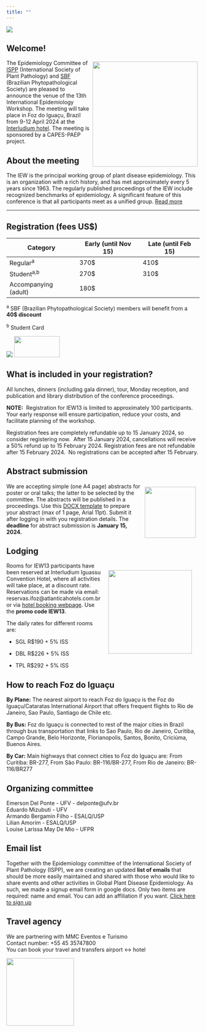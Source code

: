 ```yaml
---
title: ""
---
```


![](figs/iew13f.png)

## Welcome!

![](figs/logos_apoio.png){style="margin:5px; float: right" width="274"}

The Epidemiology Committee of [ISPP](https://www.isppweb.org/) (International Society of Plant Pathology) and [SBF](http://www.sbfitopatologia.org.br) (Brazilian Phytopathological Society) are pleased to announce the venue of the 13th International Epidemiology Workshop. The meeting will take place in Foz do Iguaçu, Brazil from 9-12 April 2024 at the [Interludium hotel](https://interludiumhotel.com/). The meeting is sponsored by a CAPES-PAEP project.

## About the meeting

The IEW is the principal working group of plant disease epidemiology. This is an organization with a rich history, and has met approximately every 5 years since 1963. The regularly published proceedings of the IEW include recognized benchmarks of epidemiology. A significant feature of this conference is that all participants meet as a unified group. [Read more](about.html)

------------------------------------------------------------------------

## Registration (fees US\$)

| Category             | Early (until Nov 15) | Late (until Feb 15) |
|----------------------|----------------------|---------------------|
| Regular^a^           | 370\$                | 410\$               |
| Student^a,b^         | 270\$                | 310\$               |
| Accompanying (adult) | 180\$                |                     |

^a^ SBF (Brazilian Phytopathological Society) members will benefit from a **40\$ discount**

^b^ Student Card

[![](figs/register.png)](https://e3sys.com.br/iew13/) [![](figs/login.png){width="119" height="55"}](https://e3sys.com.br/iew13/access)

## What is included in your registration?

All lunches, dinners (including gala dinner), tour, Monday reception, and publication and library distribution of the conference proceedings.

**NOTE:**  Registration for IEW13 is limited to approximately 100 participants. Your early response will ensure participation, reduce your costs, and facilitate planning of the workshop.

Registration fees are completely refundable up to 15 January 2024, so consider registering now.  After 15 January 2024, cancellations will receive a 50% refund up to 15 February 2024. Registration fees are not refundable after 15 February 2024.  No registrations can be accepted after 15 February.

## Abstract submission

[![](figs/abstract.png){style="float: right; margin: 10px" width="133"}](https://e3sys.com.br/iew13/access)We are accepting simple (one A4 page) abstracts for poster or oral talks; the latter to be selected by the committee. The abstracts will be published in a proceedings. Use this [DOCX template](sample_abstract_IEW13.docx) to prepare your abstract (max of 1 page, Arial 11pt). Submit it after logging in with you registration details. The **deadline** for abstract submission is **January 15, 2024.**

## Lodging

![](figs/interludium.jpg){style="float: right; margin: 20px" width="218"}Rooms for IEW13 participants have been reserved at Interludium Iguassu Convention Hotel, where all activities will take place, at a discount rate. Reservations can be made via email: reservas.ifoz\@atlanticahotels.com.br or via [hotel booking webpage](https://atlantica.letsbook.com.br/reserva/busca?_ga=2.20310139.272677194.1698155632-386514168.1696963258&_rt=271101696963258624-799801698155632157-1698155634563&_gl=1*16rtg77*_gcl_au*MTM5MDk5MjQyMi4xNjk2OTYzMjU4*_ga*Mzg2NTE0MTY4LjE2OTY5NjMyNTg.*_ga_3Y7XCB2H9D*MTY5ODE1NTYzMi4yLjAuMTY5ODE1NTYzMi42MC4wLjA.&&codigoHotel=200&idioma=en-US). Use the **promo code IEW13**.

The daily rates for different rooms are:

-   SGL R\$190 + 5% ISS

-   DBL R\$226 + 5% ISS

-   TPL R\$292 + 5% ISS

## How to reach Foz do Iguaçu

**By Plane:** The nearest airport to reach Foz do Iguaçu is the Foz do Iguaçu/Cataratas International Airport that offers frequent flights to Rio de Janeiro, Sao Paulo, Santiago de Chile etc.

**By Bus:** Foz do Iguaçu is connected to rest of the major cities in Brazil through bus transportation that links to Sao Paulo, Rio de Janeiro, Curitiba, Campo Grande, Belo Horizonte, Florianopolis, Santos, Bonito, Criciúma, Buenos Aires.

**By Car:** Main highways that connect cities to Foz do Iguaçu are: From Curitiba: BR-277, From São Paulo: BR-116/BR-277, From Rio de Janeiro: BR-116/BR277

## Organizing committee

Emerson Del Ponte - UFV - delponte\@ufv.br\
Eduardo Mizubuti - UFV\
Armando Bergamin Filho - ESALQ/USP\
Lilian Amorim - ESALQ/USP\
Louise Larissa May De Mio - UFPR

## Email list

Together with the Epidemiology committee of the International Society of Plant Pathology (ISPP), we are creating an updated **list of emails** that should be more easily maintained and shared with those who would like to share events and other activities in Global Plant Disease Epidemiology. As such, we made a signup email form in google docs. Only two items are required: name and email. You can add an affiliation if you want. [Click here to sign up](https://docs.google.com/forms/d/e/1FAIpQLSeXmc11403Uv4pU5V-LuBvsNa1ljVdDn3r704KdKvqAdFhuTQ/viewform)\

## Travel agency

We are partnering with MMC Eventos e Turismo\
Contact number: +55 45 35747800\
You can book your travel and transfers airport \<-\> hotel

![](figs/mmc3.png){width="176"}
